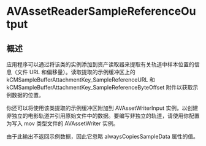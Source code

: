 # AVAssetReaderSampleReferenceOutput

<ToBePolishedAfterTranslation />

<OriginalSource
  title="AVAssetReaderSampleReferenceOutput"
  url="https://developer.apple.com/documentation/avfoundation/avassetreadersamplereferenceoutput"
  summary="从资产轨道读取示例引用的对象"
/>

## 概述

应用程序可以通过将该类的实例添加到资产读取器来提取有关轨道中样本位置的信息（文件 URL 和偏移量）。读取提取的示例缓冲区上的 kCMSampleBufferAttachmentKey_SampleReferenceURL 和 kCMSampleBufferAttachmentKey_SampleReferenceByteOffset 附件以获取示例数据的位置。

你还可以将使用该类提取的示例缓冲区附加到 AVAssetWriterInput 实例，以创建非独立的电影轨道并引用原始文件中的数据。要编写非独立的轨道，请使用你配置为写入 mov 类型文件的 AVAssetWriter 实例。

由于此输出不返回示例数据，因此它忽略 alwaysCopiesSampleData 属性的值。
